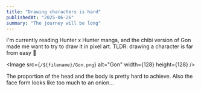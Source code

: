 ```yaml
---
title: "Drawing characters is hard"
publishedAt: "2025-06-26"
summary: "The journey will be long"
---
```


I'm currently reading Hunter x Hunter manga, and the chibi version of Gon made me want to try to draw it
in pixel art. TLDR: drawing a character is far from easy 😬


<Image src={`/${filename}/Gon.png`} alt="Gon" width={128} height={128} />

The proportion of the head and the body is pretty hard to achieve.
Also the face form looks like too much to an onion...
